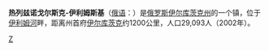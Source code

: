 '''热列兹诺戈尔斯克-伊利姆斯基'''（[[俄语|俄语]]：'''{{lang|ru|Железного́рск-Или́мский}}'''）是[[俄罗斯|俄罗斯]][[伊尔库茨克州|伊尔库茨克州]]的一个镇，位于[[伊利姆河|伊利姆河]]畔，距离州首府[[伊尔库茨克|伊尔库茨克]]约1200公里，人口29,093人（2002年）。

{{Cities and towns in Irkutsk Oblast}}
{{Russia-geo-stub}}

[[Category:伊尔库茨克州城市|Z]]